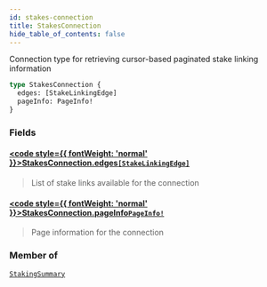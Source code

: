 ```yaml
---
id: stakes-connection
title: StakesConnection
hide_table_of_contents: false
---
```








Connection type for retrieving cursor-based paginated stake linking information

```graphql
type StakesConnection {
  edges: [StakeLinkingEdge]
  pageInfo: PageInfo!
}
```


### Fields

#### [<code style={{ fontWeight: 'normal' }}>StakesConnection.<b>edges</b></code>](#)<Bullet />[`[StakeLinkingEdge]`](/mainnet/api/graphql/objects/stake-linking-edge) <Badge class="secondary" text="list"/> <Badge class="secondary" text="object"/>
> List of stake links available for the connection
> 

#### [<code style={{ fontWeight: 'normal' }}>StakesConnection.<b>pageInfo</b></code>](#)<Bullet />[`PageInfo!`](/mainnet/api/graphql/objects/page-info) <Badge class="secondary" text="non-null"/> <Badge class="secondary" text="object"/>
> Page information for the connection
> 



### Member of

[`StakingSummary`](/mainnet/api/graphql/objects/staking-summary)  <Badge class="secondary" text="object"/>



